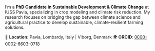 I'm a **PhD Candidate in Sustainable Development & Climate Change** at IUSS Pavia, specializing in crop modeling and climate risk reduction. My research focuses on bridging the gap between climate science and agricultural practice to develop sustainable, climate-resilient farming solutions.

📍 **Location**: Pavia, Lombardy, Italy \| Viborg, Denmark 🌍 **ORCID**: [0000-0002-6603-0718](https://orcid.org/0000-0002-6603-0718)